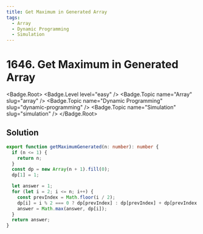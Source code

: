 ```yaml
---
title: Get Maximum in Generated Array
tags:
  - Array
  - Dynamic Programming
  - Simulation
---
```


# 1646. Get Maximum in Generated Array

<Badge.Root>
  <Badge.Level level="easy" />
  <Badge.Topic name="Array" slug="array" />
  <Badge.Topic name="Dynamic Programming" slug="dynamic-programming" />
  <Badge.Topic name="Simulation" slug="simulation" />
</Badge.Root>

## Solution

```typescript filename="solution.ts" copy
export function getMaximumGenerated(n: number): number {
  if (n <= 1) {
    return n;
  }
  const dp = new Array(n + 1).fill(0);
  dp[1] = 1;

  let answer = 1;
  for (let i = 2; i <= n; i++) {
    const prevIndex = Math.floor(i / 2);
    dp[i] = i % 2 === 0 ? dp[prevIndex] : dp[prevIndex] + dp[prevIndex + 1];
    answer = Math.max(answer, dp[i]);
  }
  return answer;
}
```

<ProblemLink
  codingSite="leetcode"
  href="https://leetcode.com/problems/get-maximum-in-generated-array"
  title="Get Maximum in Generated Array"
/>
